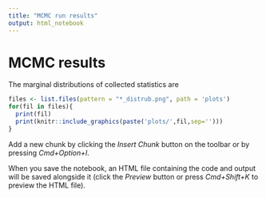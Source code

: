 ```yaml
---
title: "MCMC run results"
output: html_notebook
---
```


# MCMC results

The marginal distributions of collected statistics are

```r
files <- list.files(pattern = "*_distrub.png", path = 'plots')
for(fil in files){
  print(fil)
  print(knitr::include_graphics(paste('plots/',fil,sep='')))
}

```

Add a new chunk by clicking the *Insert Chunk* button on the toolbar or by pressing *Cmd+Option+I*.

When you save the notebook, an HTML file containing the code and output will be saved alongside it (click the *Preview* button or press *Cmd+Shift+K* to preview the HTML file).
